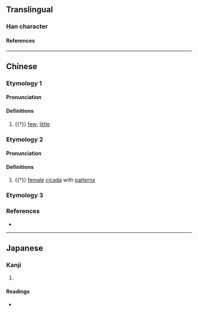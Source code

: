 {{character info/new}}
==Translingual==

===Han character===
{{Han char|rn=42|rad=小|as=01|sn=4|four=90300|canj=FO|ids=⿱小乀}}

====References====
{{Han ref|kx=0296.190|dkj=07474|dj=0590.010|hdz=10561.030|uh=5C10}}

----

==Chinese==

===Etymology 1===
{{zh-forms}}
{{zh-wp|yue}}

====Pronunciation====
{{zh-pron
|m=jié
|c=zit3
|mc=y
|oc=y
|cat=a
}}

====Definitions====
{{zh-hanzi}}

# {{†}} [[few]]; [[little]]

===Etymology 2===
{{zh-forms}}

====Pronunciation====
{{zh-pron
|m=jí
|c=zik1
|cat=n
}}

====Definitions====
{{zh-hanzi}}

# {{†}} [[female]] [[cicada]] with [[pattern]]s

===Etymology 3===
{{zh-see|啲|v}}

===References===
* {{R:yue:mfccd}}

----

==Japanese==

===Kanji===
{{ja-kanji|grade=|rs=小01}}

# {{defn|lang=ja|sort=小01}}

====Readings====
* {{ja-readings|on=[[せつ]] (setsu), [[せち]] (sechi), [[しつ]] (shitsu), [[しち]] (shichi)|kun=[[すくない]] (sukunai), [[ちひさい]] (chihisai)}}